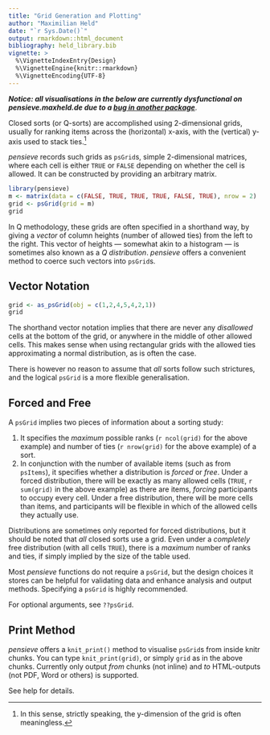 ```yaml
---
title: "Grid Generation and Plotting"
author: "Maximilian Held"
date: "`r Sys.Date()`"
output: rmarkdown::html_document
bibliography: held_library.bib
vignette: >
  %\VignetteIndexEntry{Design}
  %\VignetteEngine{knitr::rmarkdown}
  %\VignetteEncoding{UTF-8}
---
```


***Notice: all visualisations in the below are currently dysfunctional on pensieve.maxheld.de due to a [bug in another package ](https://github.com/maxheld83/pensieve/issues/388)***.

Closed sorts (or Q-sorts) are accomplished using 2-dimensional grids, usually for ranking items across the (horizontal) x-axis, with the (vertical) y-axis used to stack ties.^[In this sense, strictly speaking, the y-dimension of the grid is often meaningless.]

*pensieve* records such grids as `psGrid`s, simple 2-dimensional matrices, where each cell is either `TRUE` or `FALSE` depending on whether the cell is allowed.
It can be constructed by providing an arbitrary matrix.

```r
library(pensieve)
m <- matrix(data = c(FALSE, TRUE, TRUE, TRUE, FALSE, TRUE), nrow = 2)
grid <- psGrid(grid = m)
grid
```

In Q methodology, these grids are often specified in a shorthand way, by giving a *vector* of column heights (number of allowed ties) from the left to the right.
This vector of heights --- somewhat akin to a histogram --- is sometimes also known as a *Q distribution*.
*pensieve* offers a convenient method to coerce such vectors into `psGrid`s.


## Vector Notation

```r
grid <- as_psGrid(obj = c(1,2,4,5,4,2,1))
grid
```

The shorthand vector notation implies that there are never any *disallowed* cells at the bottom of the grid, or anywhere in the middle of other allowed cells.
This makes sense when using rectangular grids with the allowed ties approximating a normal distribution, as is often the case.

There is however no reason to assume that *all* sorts follow such strictures, and the logical `psGrid` is a more flexible generalisation. 


## Forced and Free

A `psGrid` implies two pieces of information about a sorting study:

1. It specifies the *maximum* possible ranks (`r ncol(grid)` for the above example) and number of ties (`r nrow(grid)` for the above example) of a sort.
2. In conjunction with the number of available items (such as from `psItems`), it specifies whether a distribution is *forced* or *free*.
    Under a forced distribution, there will be exactly as many allowed cells (`TRUE`, `r sum(grid)` in the above example) as there are items, *forcing* participants to occupy every cell.
    Under a free distribution, there will be more cells than items, and participants will be flexible in which of the allowed cells they actually use.

Distributions are sometimes only reported for forced distributions, but it should be noted that *all* closed sorts use a grid.
Even under a *completely* free distribution (with all cells `TRUE`), there is a *maximum* number of ranks and ties, if simply implied by the size of the table used.

Most *pensieve* functions do not require a `psGrid`, but the design choices it stores can be helpful for validating data and enhance analysis and output methods.
Specifying a `psGrid` is highly recommended.

For optional arguments, see `??psGrid`.


## Print Method

*pensieve* offers a `knit_print()` method to visualise `psGrid`s from inside knitr chunks.
You can type `knit_print(grid)`, or simply `grid` as in the above chunks.
Currently only output *from* chunks (not inline) and *to* HTML-outputs (not PDF, Word or others) is supported.

See help for details.
